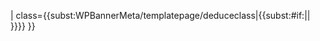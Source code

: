 {{catmore1|[[Wikipedia:{{{project}}}专题]]}}
{{cat class | topic={{<includeonly>subst:</includeonly>#if:{{{topic|}}}|{{{topic}}}|{{{project}}}}} | class={{<includeonly>subst:</includeonly>WPBannerMeta/templatepage/deduceclass|{{<includeonly>subst:</includeonly>#if:{{{topic|}}}|{{{topic}}}|{{{project}}} }}}} }}
{{CategoryTOC}}